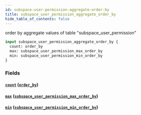 ```yaml
---
id: subspace-user-permission-aggregate-order-by
title: subspace_user_permission_aggregate_order_by
hide_table_of_contents: false
---
```



order by aggregate values of table "subspace_user_permission"

```graphql
input subspace_user_permission_aggregate_order_by {
  count: order_by
  max: subspace_user_permission_max_order_by
  min: subspace_user_permission_min_order_by
}
```


### Fields

#### [`count`](#) ([`order_by`](../enums/order-by))




#### [`max`](#) ([`subspace_user_permission_max_order_by`](../inputs/subspace-user-permission-max-order-by))




#### [`min`](#) ([`subspace_user_permission_min_order_by`](../inputs/subspace-user-permission-min-order-by))






